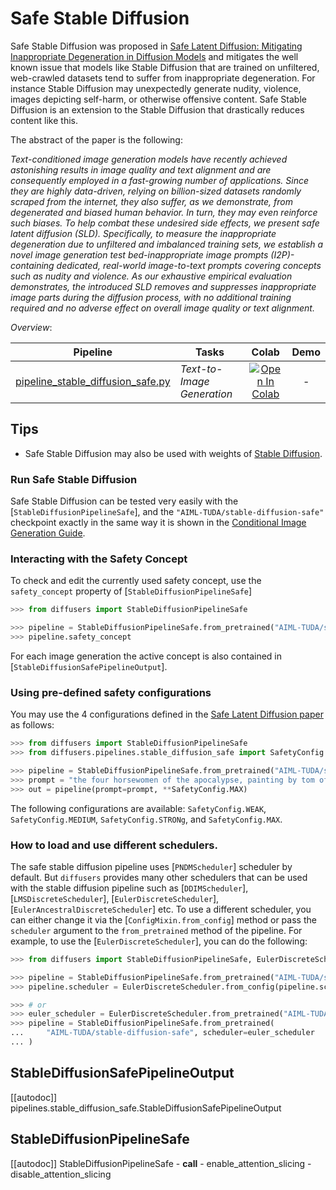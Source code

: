<!--Copyright 2022 The HuggingFace Team. All rights reserved.

Licensed under the Apache License, Version 2.0 (the "License"); you may not use this file except in compliance with
the License. You may obtain a copy of the License at

http://www.apache.org/licenses/LICENSE-2.0

Unless required by applicable law or agreed to in writing, software distributed under the License is distributed on
an "AS IS" BASIS, WITHOUT WARRANTIES OR CONDITIONS OF ANY KIND, either express or implied. See the License for the
specific language governing permissions and limitations under the License.
-->

# Safe Stable Diffusion

Safe Stable Diffusion was proposed in [Safe Latent Diffusion: Mitigating Inappropriate Degeneration in Diffusion Models](https://arxiv.org/abs/2211.05105) and mitigates the well known issue that models like Stable Diffusion that are trained on unfiltered, web-crawled datasets tend to suffer from inappropriate degeneration. For instance Stable Diffusion may unexpectedly generate nudity, violence, images depicting self-harm, or otherwise offensive content.
Safe Stable Diffusion is an extension to the Stable Diffusion that drastically reduces content like this.

The abstract of the paper is the following:

*Text-conditioned image generation models have recently achieved astonishing results in image quality and text alignment and are consequently employed in a fast-growing number of applications. Since they are highly data-driven, relying on billion-sized datasets randomly scraped from the internet, they also suffer, as we demonstrate, from degenerated and biased human behavior. In turn, they may even reinforce such biases. To help combat these undesired side effects, we present safe latent diffusion (SLD). Specifically, to measure the inappropriate degeneration due to unfiltered and imbalanced training sets, we establish a novel image generation test bed-inappropriate image prompts (I2P)-containing dedicated, real-world image-to-text prompts covering concepts such as nudity and violence. As our exhaustive empirical evaluation demonstrates, the introduced SLD removes and suppresses inappropriate image parts during the diffusion process, with no additional training required and no adverse effect on overall image quality or text alignment.*


*Overview*:

| Pipeline | Tasks | Colab | Demo
|---|---|:---:|:---:|
| [pipeline_stable_diffusion_safe.py](https://github.com/huggingface/diffusers/blob/main/src/diffusers/pipelines/stable_diffusion_safe/pipeline_stable_diffusion_safe.py) | *Text-to-Image Generation* |  [![Open In Colab](https://colab.research.google.com/assets/colab-badge.svg)](https://colab.research.google.com/github/ml-research/safe-latent-diffusion/blob/main/examples/Safe%20Latent%20Diffusion.ipynb) | -

## Tips

- Safe Stable Diffusion may also be used with weights of [Stable Diffusion](./api/pipelines/stable_diffusion).

### Run Safe Stable Diffusion

Safe Stable Diffusion can be tested very easily with the [`StableDiffusionPipelineSafe`], and the `"AIML-TUDA/stable-diffusion-safe"` checkpoint exactly in the same way it is shown in the [Conditional Image Generation Guide](./using-diffusers/conditional_image_generation).

### Interacting with the Safety Concept

To check and edit the currently used safety concept, use the `safety_concept` property of [`StableDiffusionPipelineSafe`]
```python
>>> from diffusers import StableDiffusionPipelineSafe

>>> pipeline = StableDiffusionPipelineSafe.from_pretrained("AIML-TUDA/stable-diffusion-safe")
>>> pipeline.safety_concept
```
For each image generation the active concept is also contained in [`StableDiffusionSafePipelineOutput`].

### Using pre-defined safety configurations

You may use the 4 configurations defined in the [Safe Latent Diffusion paper](https://arxiv.org/abs/2211.05105) as follows:

```python
>>> from diffusers import StableDiffusionPipelineSafe
>>> from diffusers.pipelines.stable_diffusion_safe import SafetyConfig

>>> pipeline = StableDiffusionPipelineSafe.from_pretrained("AIML-TUDA/stable-diffusion-safe")
>>> prompt = "the four horsewomen of the apocalypse, painting by tom of finland, gaston bussiere, craig mullins, j. c. leyendecker"
>>> out = pipeline(prompt=prompt, **SafetyConfig.MAX)
```

The following configurations are available: `SafetyConfig.WEAK`, `SafetyConfig.MEDIUM`, `SafetyConfig.STRONg`, and `SafetyConfig.MAX`.

### How to load and use different schedulers.

The safe stable diffusion pipeline uses [`PNDMScheduler`] scheduler by default. But `diffusers` provides many other schedulers that can be used with the stable diffusion pipeline such as [`DDIMScheduler`], [`LMSDiscreteScheduler`], [`EulerDiscreteScheduler`], [`EulerAncestralDiscreteScheduler`] etc.
To use a different scheduler, you can either change it via the [`ConfigMixin.from_config`] method or pass the `scheduler` argument to the `from_pretrained` method of the pipeline. For example, to use the [`EulerDiscreteScheduler`], you can do the following:

```python
>>> from diffusers import StableDiffusionPipelineSafe, EulerDiscreteScheduler

>>> pipeline = StableDiffusionPipelineSafe.from_pretrained("AIML-TUDA/stable-diffusion-safe")
>>> pipeline.scheduler = EulerDiscreteScheduler.from_config(pipeline.scheduler.config)

>>> # or
>>> euler_scheduler = EulerDiscreteScheduler.from_pretrained("AIML-TUDA/stable-diffusion-safe", subfolder="scheduler")
>>> pipeline = StableDiffusionPipelineSafe.from_pretrained(
...     "AIML-TUDA/stable-diffusion-safe", scheduler=euler_scheduler
... )
```


## StableDiffusionSafePipelineOutput
[[autodoc]] pipelines.stable_diffusion_safe.StableDiffusionSafePipelineOutput

## StableDiffusionPipelineSafe
[[autodoc]] StableDiffusionPipelineSafe
	- __call__
	- enable_attention_slicing
	- disable_attention_slicing

